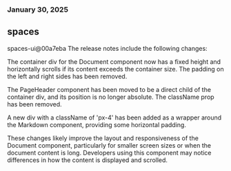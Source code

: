### January 30, 2025
## spaces

spaces-ui@00a7eba
The release notes include the following changes:

The container div for the Document component now has a fixed height and horizontally scrolls if its content exceeds the container size. The padding on the left and right sides has been removed.

The PageHeader component has been moved to be a direct child of the container div, and its position is no longer absolute. The className prop has been removed.

A new div with a className of 'px-4' has been added as a wrapper around the Markdown component, providing some horizontal padding.

These changes likely improve the layout and responsiveness of the Document component, particularly for smaller screen sizes or when the document content is long. Developers using this component may notice differences in how the content is displayed and scrolled.